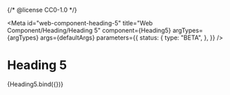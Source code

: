 {/* @license CC0-1.0 */}


<Meta
  id="web-component-heading-5"
  title="Web Component/Heading/Heading 5"
  component={Heading5}
  argTypes={argTypes}
  args={defaultArgs}
  parameters={{
    status: {
      type: "BETA",
    },
  }}
/>

# Heading 5

<Canvas>
  <Story name="Default" args={exampleArgs}>
    {Heading5.bind({})}
  </Story>
</Canvas>

<ArgsTable story="Default" />
